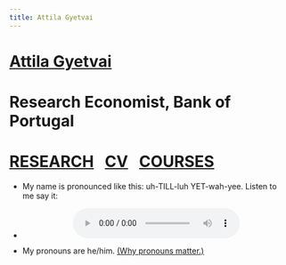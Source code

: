 ```yaml
---
title: Attila Gyetvai
---
```

<h1 class=name>   <a class=text1 href="/"> Attila Gyetvai </a> </h1>
<h1 class=affil>  Research Economist, Bank of Portugal </h1>
<h1 class=navbar> <a class=text1 href="research">RESEARCH</a>&nbsp;&nbsp;
  <a class=text1 href="CV_AttilaGyetvai.pdf">CV</a>&nbsp;&nbsp;
  <a class=text1 href="courses">COURSES</a></h1>

<ul>
  <li><p> My name is pronounced like this: uh-TILL-luh YET-wah-yee. Listen to me say it: </p> </li>
  
  <li><center><audio controls> <source src="pronounce.mp3" type="audio/mpeg"> </audio></center></li>

  <li><p> My pronouns are he/him. <a class=text2 href="https://www.edi.nih.gov/blog/communities/what-are-gender-pronouns-why-do-they-matter"><u>(Why pronouns matter.)</u></a></p></li>
</ul>